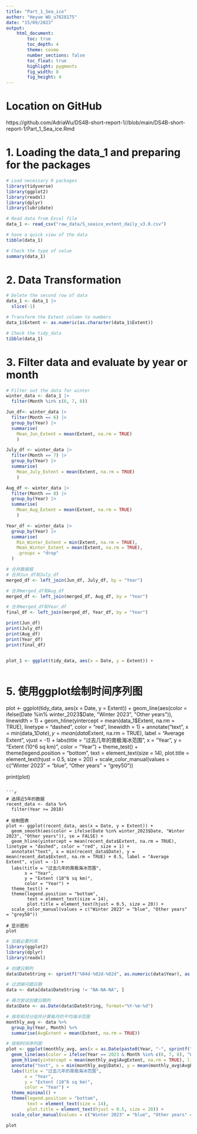 ```yaml
---
title: "Part_1_Sea_ice"
author: "Heyue WU_u7628175"
date: "15/09/2023"
output:  
    html_document:
        toc: true
        toc_depth: 4
        theme: cosmo
        number_sections: false
        toc_float: true
        highlight: pygments
        fig_width: 8
        fig_height: 4
---
```


# Location on GitHub

https://github.com/AdriaWu/DS4B-short-report-1//blob/main/DS4B-short-report-1/Part_1_Sea_ice.Rmd

# 1. Loading the data_1 and preparing for the packages

```r
# Load necessary R packages
library(tidyverse)
library(ggplot2)
library(readxl)
library(dplyr)
library(lubridate)

# Read data from Excel file
data_1 <- read_csv("raw_data/S_seaice_extent_daily_v3.0.csv")

# have a quick view of the data
tibble(data_1)

# Check the type of value
summary(data_1)
```

# 2. Data Transformation

```r
# Delete the second row of data
data_1 <- data_1 |>
  slice(-1)

# Transform the Extent column to numbers
data_1$Extent <- as.numeric(as.character(data_1$Extent))

# Check the tidy_data
tibble(data_1)
```

# 3. Filter data and evaluate by year or month

```r
# Filter out the data for winter
winter_data <- data_1 |>
  filter(Month %in% c(6, 7, 8))

Jun_df<- winter_data |>
  filter(Month == 6) |>
  group_by(Year) |>
  summarise(
    Mean_Jun_Extent = mean(Extent, na.rm = TRUE)
    )

July_df <- winter_data |>
  filter(Month == 7) |>
  group_by(Year) |>
  summarise(
    Mean_July_Extent = mean(Extent, na.rm = TRUE)
    )

Aug_df <- winter_data |>
  filter(Month == 8) |>
  group_by(Year) |>
  summarise(
    Mean_Aug_Extent = mean(Extent, na.rm = TRUE)
    )

Year_df <- winter_data |>
  group_by(Year) |>
  summarise(
    Min_Winter_Extent = min(Extent, na.rm = TRUE),
    Mean_Winter_Extent = mean(Extent, na.rm = TRUE),
    .groups = "drop"
  )

# 合并数据框
# 合并Jun_df和July_df
merged_df <- left_join(Jun_df, July_df, by = "Year")

# 合并merged_df和Aug_df
merged_df <- left_join(merged_df, Aug_df, by = "Year")

# 合并merged_df和Year_df
final_df <- left_join(merged_df, Year_df, by = "Year")

print(Jun_df)
print(July_df)
print(Aug_df)
print(Year_df)
print(final_df)

```
```r

```


```r
plot_1 <- ggplot(tidy_data, aes(x = Date, y = Extent)) +
  
```


# 5. 使用ggplot绘制时间序列图
plot <- ggplot(tidy_data, aes(x = Date, y = Extent)) +
  geom_line(aes(color = ifelse(Date %in% winter_2023$Date, "Winter 2023", "Other years")), linewidth = 1) +
  geom_hline(yintercept = mean(data_1$Extent, na.rm = TRUE), linetype = "dashed", color = "red", linewidth = 1) +
  annotate("text", x = min(data_1$Date), y = mean(data$Extent, na.rm = TRUE), label = "Average Extent", vjust = -1) +
  labs(title = "过去几年的南极海冰范围",
       x = "Year",
       y = "Extent (10^6 sq km)",
       color = "Year") +
  theme_test() +
  theme(legend.position = "bottom",
        text = element_text(size = 14),
        plot.title = element_text(hjust = 0.5, size = 20)) +
  scale_color_manual(values = c("Winter 2023" = "blue", "Other years" = "grey50"))

print(plot)

```

```r
# 选择近5年的数据
recent_data <- data %>%
  filter(Year >= 2018)

# 绘制图表
plot <- ggplot(recent_data, aes(x = Date, y = Extent)) +
  geom_smooth(aes(color = ifelse(Date %in% winter_2023$Date, "Winter 2023", "Other years")), se = FALSE) +
  geom_hline(yintercept = mean(recent_data$Extent, na.rm = TRUE), linetype = "dashed", color = "red", size = 1) +
  annotate("text", x = min(recent_data$Date), y = mean(recent_data$Extent, na.rm = TRUE) + 0.5, label = "Average Extent", vjust = -1) +
  labs(title = "过去几年的南极海冰范围",
       x = "Year",
       y = "Extent (10^6 sq km)",
       color = "Year") +
  theme_test() +
  theme(legend.position = "bottom",
        text = element_text(size = 14),
        plot.title = element_text(hjust = 0.5, size = 20)) +
  scale_color_manual(values = c("Winter 2023" = "blue", "Other years" = "grey50"))

# 显示图形
plot

```


```r
# 加载必要的库
library(ggplot2)
library(dplyr)
library(readxl)

# 创建日期列
data$DateString <- sprintf("%04d-%02d-%02d", as.numeric(data$Year), as.numeric(data$Month), as.numeric(data$Day))

# 过滤掉问题日期
data <- data[data$DateString != "NA-NA-NA", ]

# 再次尝试创建日期列
data$Date <- as.Date(data$DateString, format="%Y-%m-%d")

# 按年和月分组并计算每月的平均海冰范围
monthly_avg <- data %>%
  group_by(Year, Month) %>%
  summarise(AvgExtent = mean(Extent, na.rm = TRUE))

# 绘制时间序列图
plot <- ggplot(monthly_avg, aes(x = as.Date(paste0(Year, "-", sprintf("%02d", Month), "-01")), y = AvgExtent)) +
  geom_line(aes(color = ifelse(Year == 2023 & Month %in% c(6, 7, 8), "Winter 2023", "Other years")), size = 1) +
  geom_hline(yintercept = mean(monthly_avg$AvgExtent, na.rm = TRUE), linetype = "dashed", color = "red", size = 1) +
  annotate("text", x = min(monthly_avg$Date), y = mean(monthly_avg$AvgExtent, na.rm = TRUE) + 0.5, label = "Average Extent", vjust = -1) +
  labs(title = "过去几年的南极海冰范围",
       x = "Year",
       y = "Extent (10^6 sq km)",
       color = "Year") +
  theme_minimal() +
  theme(legend.position = "bottom",
        text = element_text(size = 14),
        plot.title = element_text(hjust = 0.5, size = 20)) +
  scale_color_manual(values = c("Winter 2023" = "blue", "Other years" = "grey50"))

plot

```




